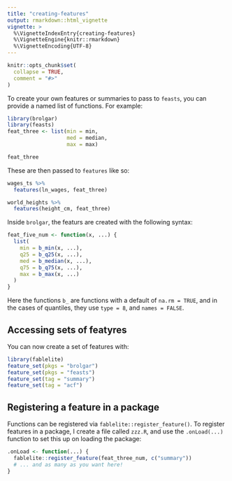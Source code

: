 ```yaml
---
title: "creating-features"
output: rmarkdown::html_vignette
vignette: >
  %\VignetteIndexEntry{creating-features}
  %\VignetteEngine{knitr::rmarkdown}
  %\VignetteEncoding{UTF-8}
---
```


```r
knitr::opts_chunk$set(
  collapse = TRUE,
  comment = "#>"
)
```

To create your own features or summaries to pass to `feasts`, you can provide a named list of functions. For example:

```r
library(brolgar)
library(feasts)
feat_three <- list(min = min,
                   med = median,
                   max = max)

feat_three

```

These are then passed to `features` like so:

```r
wages_ts %>%
  features(ln_wages, feat_three)

world_heights %>%
  features(height_cm, feat_three)
```
 
Inside `brolgar`, the featurs are created with the following syntax:

```r
feat_five_num <- function(x, ...) {
  list(
    min = b_min(x, ...),
    q25 = b_q25(x, ...),
    med = b_median(x, ...),
    q75 = b_q75(x, ...),
    max = b_max(x, ...)
  )
}
```

Here the functions `b_` are functions with a default of `na.rm = TRUE`, and in 
the cases of quantiles, they use `type = 8`, and `names = FALSE`.

## Accessing sets of featyres

You can now create a set of features with:

```r
library(fablelite)
feature_set(pkgs = "brolgar")
feature_set(pkgs = "feasts")
feature_set(tag = "summary")
feature_set(tag = "acf")
```

## Registering a feature in a package

Functions can be registered via `fablelite::register_feature()`. 
To register features in a package, I create a file called `zzz.R`, and use the
`.onLoad(...)` function to set this up on loading the package:

```r
.onLoad <- function(...) {
  fablelite::register_feature(feat_three_num, c("summary"))
  # ... and as many as you want here!
}
```

